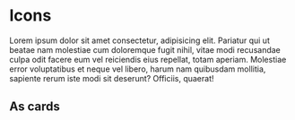 
<Meta title="Design Tokens/Icons" />

# Icons

Lorem ipsum dolor sit amet consectetur, adipisicing elit. Pariatur qui ut
beatae nam molestiae cum doloremque fugit nihil, vitae modi recusandae culpa
odit facere eum vel reiciendis eius repellat, totam aperiam. Molestiae error
voluptatibus et neque vel libero, harum nam quibusdam mollitia, sapiente rerum
iste modi sit deserunt? Officiis, quaerat!

<DesignTokenDocBlock categoryName="SVG Icons" />

## As cards

<DesignTokenDocBlock categoryName="SVG Icons" viewType="card" />
